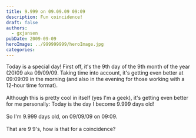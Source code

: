 ```yaml
---
title: 9.999 on 09.09.09 09:09
description: Fun coincidence!
draft: false
authors:
  - gxjansen
pubDate: 2009-09-09
heroImage: ../999999999/heroImage.jpg
categories:
---
```

Today is a special day! First off, it's the 9th day of the 9th month of the year (20)09 aka 09/09/09. Taking time into account, it's getting even better at 09:09:09 in the morning (and also in the evening for those working with a 12-hour time format).\
\
Although this is pretty cool in itself (yes I'm a geek), it's getting even better for me personally: Today is the day I become 9.999 days old!\
\
So I'm 9.999 days old, on 09/09/09 on 09:09.\
\
That are 9 9's, how is that for a coincidence?
